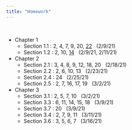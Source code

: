 ```yaml
---
title: "Homework"
---
```


<br>

- Chapter 1
  - Section 1.1 : 2, 4, 7, 9, 20, [22](homework/Prob1_1_22.pdf) &nbsp; (2/9/21)
  - Section 1.2 : 2, 10, [14](homework/pond.pdf) &nbsp; (2/9/21, 2/11/21)
- Chapter 2
  - Section 2.1 : 3, 4, 8, 9, 12, 18, 20 &nbsp; (2/18/21)
  - Section 2.2 : 2, 6, 10, 13 &nbsp; (2/23/21)
  - Section 2.4 : 24 &nbsp; (2/25/21)
  - Section 2.5 : 2, 7, 16, 17, 19 &nbsp; (3/2/21)
- Chapter 3
  - Section 3.1 : 2, 5, 7, 10 &nbsp; (3/2/21)
  - Section 3.3 : 6, 11, 14, 15, 18 &nbsp; (3/9/21)
  - Section 3.7 : 20 &nbsp; (3/9/21)
  - Section 3.4 : 2, 7, 9, 11  &nbsp; (3/11/21)
  - Section 3.6 : 3, 5, 6, 7 &nbsp; (3/16/21)